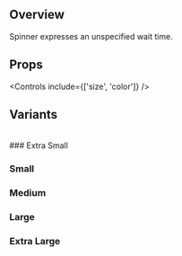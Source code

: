 
<Meta title='Components/Atomic/Loader/Spinner' of={SpinnerStories} />

## Overview

Spinner expresses an unspecified wait time.

<Canvas>
  <Story of={SpinnerStories.Large} />
</Canvas>

## Props

<Controls include={['size', 'color']} />

## Variants

<br />
### Extra Small
<Canvas>
  <Story of={SpinnerStories.ExtraSmall} />
</Canvas>

### Small

<Canvas>
  <Story of={SpinnerStories.Small} />
</Canvas>

### Medium

<Canvas>
  <Story of={SpinnerStories.Medium} />
</Canvas>

### Large

<Canvas>
  <Story of={SpinnerStories.Large} />
</Canvas>

### Extra Large

<Canvas>
  <Story of={SpinnerStories.ExtraLarge} />
</Canvas>
